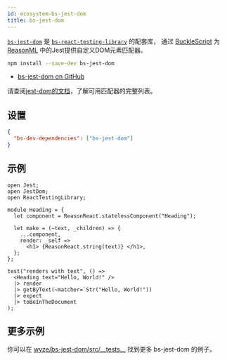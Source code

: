 ```yaml
---
id: ecosystem-bs-jest-dom
title: bs-jest-dom
---
```


[`bs-jest-dom`][gh] 是 [`bs-react-testing-library`](bs-react-testing-library/intro.mdx) 的配套库，
通过 [BuckleScript][bucklescript] 为 [ReasonML][re] 中的Jest提供自定义DOM元素匹配器。

```bash npm2yarn
npm install --save-dev bs-jest-dom
```

- [bs-jest-dom on GitHub][gh]

请查阅[jest-dom的文档](https://github.com/testing-library/jest-dom)，了解可用匹配器的完整列表。

[gh]: https://github.com/wyze/bs-jest-dom

## 设置

```json
{
  "bs-dev-dependencies": ["bs-jest-dom"]
}
```

## 示例

```reason title="A_test.re"
open Jest;
open JestDom;
open ReactTestingLibrary;

module Heading = {
  let component = ReasonReact.statelessComponent("Heading");

  let make = (~text, _children) => {
    ...component,
    render: _self =>
      <h1> {ReasonReact.string(text)} </h1>,
  };
};

test("renders with text", () =>
  <Heading text="Hello, World!" />
  |> render
  |> getByText(~matcher=`Str("Hello, World!"))
  |> expect
  |> toBeInTheDocument
);
```

## 更多示例

你可以在 [wyze/bs-jest-dom/src/\_\_tests\_\_](https://github.com/wyze/bs-jest-dom/tree/master/src/__tests__) 找到更多 bs-jest-dom 的例子。

[re]: https://reasonml.github.io/
[bucklescript]: https://bucklescript.github.io/
